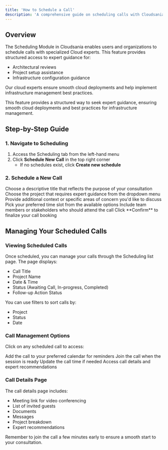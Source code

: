```yaml
---
title: 'How to Schedule a Call'
description: 'A comprehensive guide on scheduling calls with Cloudsania cloud experts'
---
```

## Overview

The Scheduling Module in Cloudsania enables users and organizations to schedule calls with specialized Cloud experts. This feature provides structured access to expert guidance for:

- Architectural reviews
- Project setup assistance
- Infrastructure configuration guidance

Our cloud experts ensure smooth cloud deployments and help implement infrastructure management best practices.


This feature provides a structured way to seek expert guidance, ensuring smooth cloud deployments and best practices for infrastructure management.

## Step-by-Step Guide

### 1. Navigate to Scheduling
1. Access the Scheduling tab from the left-hand menu
2. Click **Schedule New Call** in the top right corner
   - If no schedules exist, click **Create new schedule**

### 2. Schedule a New Call

<Steps>
  <Step title="Enter Call Title">
    Choose a descriptive title that reflects the purpose of your consultation
  </Step>
  <Step title="Select Project">
    Choose the project that requires expert guidance from the dropdown menu
  </Step>
  <Step title="Add Notes">
    Provide additional context or specific areas of concern you'd like to discuss
  </Step>
  <Step title="Select Date and Time">
    Pick your preferred time slot from the available options
  </Step>
  <Step title="Add Guests (Optional)">
    Include team members or stakeholders who should attend the call
  </Step>
  <Step title="Confirm">
    Click **Confirm** to finalize your call booking
  </Step>
</Steps>

## Managing Your Scheduled Calls

### Viewing Scheduled Calls

Once scheduled, you can manage your calls through the Scheduling list page. The page displays:

- Call Title
- Project Name
- Date & Time
- Status (Awaiting Call, In-progress, Completed)
- Follow-up Action Status

You can use filters to sort calls by:
- Project
- Status
- Date

### Call Management Options

Click on any scheduled call to access:

<CardGroup cols={2}>
  <Card title="Add to Calendar" icon="calendar">
    Add the call to your preferred calendar for reminders
  </Card>
  <Card title="Join Call" icon="video">
    Join the call when the session is ready
  </Card>
  <Card title="Reschedule" icon="clock">
    Update the call time if needed
  </Card>
  <Card title="View Details" icon="file">
    Access call details and expert recommendations
  </Card>
</CardGroup>

### Call Details Page

The call details page includes:

- Meeting link for video conferencing
- List of invited guests
- Documents
- Messages
- Project breakdown
- Expert recommendations

<Note>
  Remember to join the call a few minutes early to ensure a smooth start to your consultation.
</Note>
